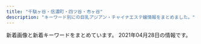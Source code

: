 ```yaml
---
title: "千駄ヶ谷・信濃町・四ツ谷・市ヶ谷"
description: "キーワード別にの巨乳アジアン・チャイナエステ嬢情報をまとめました。"
---
```


新着画像と新着キーワードをまとめています。
2021年04月28日の情報です。

<DmmAffiliateIns />
<KeywordTable
  shops={
    [
    {
        "station": "\u56db\u8c37\u4e09\u4e01\u76ee\u99c52\u756a\u53e3",
        "name": "\u30aa\u30fc\u30ed\u30e9",
        "img_links": [
            "http://l-rlx.com/girl/01.jpg",
            "http://l-rlx.com/s/uploads/03.jpg",
            "http://l-rlx.com/s/image/nav_topics.png",
            "http://l-rlx.com/images/01.jpg",
            "http://l-rlx.com/s/uploads/04.jpg",
            "http://l-rlx.com/images/index_16.jpg",
            "http://l-rlx.com/images/info.jpg",
            "http://l-rlx.com/s/uploads/05.jpg",
            "http://l-rlx.com/s/uploads/02.jpg",
            "http://l-rlx.com/images/index_07.jpg",
            "http://l-rlx.com/s/image/nav_top.png",
            "http://l-rlx.com/s/images/pc.png",
            "http://l-rlx.com/images/index_06.jpg",
            "http://l-rlx.com/s/images/slider/prev.png",
            "http://l-rlx.com/images/index_17.jpg",
            "http://l-rlx.com/s/images/iphone.png",
            "http://l-rlx.com/girl/02.jpg",
            "http://l-rlx.com/s/images/okubokomachi.jpg",
            "http://l-rlx.com/girl/04.jpg",
            "http://l-rlx.com/images/index_12.jpg",
            "http://l-rlx.com/images/index_04.jpg",
            "http://l-rlx.com/s/uploads/09.jpg",
            "http://l-rlx.com/s/image/nav_sys.png",
            "http://l-rlx.com/s/uploads/06.jpg",
            "http://l-rlx.com/images/sub_09.jpg",
            "http://l-rlx.com/girl/09.jpg",
            "http://l-rlx.com/images/index_14.jpg",
            "http://l-rlx.com/s/image/nav_manga.png",
            "http://l-rlx.com/girl/00.jpg",
            "http://l-rlx.com/s/images/top_2.jpg",
            "http://l-rlx.com/s/images/t2.jpg",
            "http://l-rlx.com/s/images/service_07.png",
            "http://l-rlx.com/images/staff_09.jpg",
            "http://l-rlx.com/s/images/slider/next.png",
            "http://l-rlx.com/s/image/nav_cast.png",
            "http://l-rlx.com/s/uploads/01.jpg",
            "http://l-rlx.com/s/images/service_03.png",
            "http://l-rlx.com/s/uploads/010.jpg",
            "http://l-rlx.com/images/03.jpg",
            "http://l-rlx.com/images/index_20.jpg",
            "http://l-rlx.com/girl/03.jpg",
            "http://l-rlx.com/s/images/slider/3.jpg",
            "http://l-rlx.com/s/images/t3.jpg",
            "http://l-rlx.com/images/index_03.jpg",
            "http://l-rlx.com/images/index_21.jpg",
            "http://l-rlx.com/s/images/t1.jpg",
            "http://l-rlx.com/images/02.jpg",
            "http://l-rlx.com/images/index_05.jpg",
            "http://l-rlx.com/girl/08.jpg",
            "http://l-rlx.com/images/rec.jpg",
            "http://l-rlx.com/s/image/nav_hotel.png",
            "http://l-rlx.com/s/images/slider/2.jpg",
            "http://l-rlx.com/images/index_01.jpg",
            "http://l-rlx.com/s/uploads/08.jpg",
            "http://l-rlx.com/images/info_09.jpg",
            "http://l-rlx.com/s/images/service_01.png",
            "http://l-rlx.com/s/images/slider/1.jpg",
            "http://l-rlx.com/images/rec_09.jpg",
            "http://l-rlx.com/s/uploads/07.jpg",
            "http://l-rlx.com/images/index_02.jpg",
            "http://l-rlx.com/girl/05.jpg",
            "http://l-rlx.com/s/images/t4.jpg",
            "http://l-rlx.com/s/images/tel.png"
        ],
        "url": "http://l-rlx.com/",
        "keywords": {
            "95": 2,
            "C": 17,
            "87": 4,
            "84": 2,
            "D": 6,
            "88": 2,
            "85": 4,
            "86": 4
        }
    },
    {
        "name": "1819\uff5e\u7d46",
        "station": "\u56db\u8c37\u4e09\u4e01\u76ee\u99c53\u756a\u51fa\u53e3",
        "url": "http://1819-kizuna.work/",
        "img_links": [
            "http://1819-kizuna.work/img/s23.jpg",
            "http://1819-kizuna.work/img/st25.jpg",
            "http://1819-kizuna.work/img/s24.jpg",
            "http://1819-kizuna.work/img/st031.jpg",
            "http://1819-kizuna.work/i/img/st24.jpg",
            "http://1819-kizuna.work/img/s30.jpg",
            "http://1819-kizuna.work/img/skr.png",
            "http://1819-kizuna.work/i/img/r1.jpg",
            "http://1819-kizuna.work/img/st31.jpg",
            "http://1819-kizuna.work/img/1F339.png",
            "http://1819-kizuna.work/img/1F60A.png",
            "http://1819-kizuna.work/img/st24.jpg",
            "http://1819-kizuna.work/i/img/s2.jpg",
            "http://1819-kizuna.work/i/img/st25.jpg",
            "http://1819-kizuna.work/img/st024.jpg",
            "http://1819-kizuna.work/i/img/st031.jpg",
            "http://1819-kizuna.work/img/botton.jpg",
            "http://1819-kizuna.work/i/img/s1.jpg",
            "http://1819-kizuna.work/img/bottom.jpg",
            "http://1819-kizuna.work/img/s31.jpg",
            "http://1819-kizuna.work/img/1F351.png",
            "http://1819-kizuna.work/img/1F33C.png",
            "http://1819-kizuna.work/img/1F353.png",
            "http://1819-kizuna.work/i/img/st31.jpg",
            "http://1819-kizuna.work/i/img/st030.jpg",
            "http://1819-kizuna.work/img/fla.jpg",
            "http://1819-kizuna.work/i/img/r3.jpg",
            "http://1819-kizuna.work/img/st30.jpg",
            "http://1819-kizuna.work/img/st23.jpg",
            "http://1819-kizuna.work/img/s25.jpg",
            "http://1819-kizuna.work/i/img/s5.jpg",
            "http://1819-kizuna.work/i/img/s6.jpg",
            "http://1819-kizuna.work/i/img/s3.jpg",
            "http://1819-kizuna.work/i/img/jk.jpg",
            "http://1819-kizuna.work/img/1F431.png",
            "http://1819-kizuna.work/img/st023.jpg",
            "http://1819-kizuna.work/i/img/st024.jpg",
            "http://1819-kizuna.work/i/img/st30.jpg",
            "http://1819-kizuna.work/img/jk.jpg",
            "http://1819-kizuna.work/i/img/st023.jpg",
            "http://1819-kizuna.work/i/img/st23.jpg",
            "http://1819-kizuna.work/img/st030.jpg",
            "http://1819-kizuna.work/i/img/skr.png",
            "http://1819-kizuna.work/img/mo.png",
            "http://1819-kizuna.work/i/img/r4.jpg",
            "http://1819-kizuna.work/i/img/s4.jpg",
            "http://1819-kizuna.work/i/img/r2.jpg"
        ],
        "keywords": {
            "84": 2,
            "C": 12,
            "85": 4,
            "D": 5,
            "86": 2
        }
    },
    {
        "station": "\u56db\u8c37\u4e09\u4e01\u76ee\u99c52\u756a\u51fa\u53e3",
        "img_links": [],
        "keywords": {},
        "name": "\u5149\u540d",
        "url": "http://aqua.jpn.cm/"
    },
    {
        "station": "JR\u56db\u30c4\u8c37\u99c5\u8d64\u5742\u53e3",
        "keywords": {
            "C": 14
        },
        "url": "http://e-yotsuya.net/",
        "name": "\u30b9\u30de\u30a4\u30eb",
        "img_links": [
            "http://e-yotsuya.net/images/mobile.png",
            "http://e-yotsuya.net/images/g1.jpg",
            "http://e-yotsuya.net/images/news-tit1.jpg",
            "http://e-yotsuya.net/images/top.jpg",
            "http://e-yotsuya.net/images/tite-staff1.jpg",
            "http://e-yotsuya.net/images/top2.png",
            "http://e-yotsuya.net/images/baner.jpg",
            "http://e-yotsuya.net/images/g4.jpg",
            "http://e-yotsuya.net/images/g2.jpg",
            "http://e-yotsuya.net/images/tite-staff.jpg",
            "http://e-yotsuya.net/images/g6.jpg",
            "http://e-yotsuya.net/images/room.jpg",
            "http://e-yotsuya.net/images/g9.jpg",
            "http://e-yotsuya.net/images/baner2.jpg",
            "http://e-yotsuya.net/images/g7.jpg",
            "http://e-yotsuya.net/images/news-tit.png",
            "http://e-yotsuya.net/images/g3.jpg",
            "http://e-yotsuya.net/images/g5.jpg",
            "http://e-yotsuya.net/images/g8.jpg"
        ]
    },
    {
        "keywords": {},
        "img_links": [
            "http://lakulaku.info/images/staff/5-4.jpg",
            "http://lakulaku.info/images/staff/5-2.jpg",
            "http://lakulaku.info/images/staff/mari.jpg",
            "http://lakulaku.info/img/5-5.jpg",
            "http://lakulaku.info/img/5-4.jpg",
            "http://lakulaku.info/images/staff/s06.jpg",
            "http://lakulaku.info/images/staff/ai.jpg",
            "http://lakulaku.info/swf/baner.jpg",
            "http://lakulaku.info/images/titestaff.png",
            "http://lakulaku.info/images/staff/5-5.jpg",
            "http://lakulaku.info/img/s06.jpg",
            "http://lakulaku.info/images/staff/momo.jpg",
            "http://lakulaku.info/images/staff/5-3.jpg",
            "http://lakulaku.info/img/5-3.jpg",
            "http://lakulaku.info/images/staff/ai-a.jpg",
            "http://lakulaku.info/images/staff/yumi.jpg",
            "http://lakulaku.info/images/staff/rina.jpg",
            "http://lakulaku.info/images/top.jpg",
            "http://lakulaku.info/img/5-2.jpg",
            "http://lakulaku.info/images/newtit.png",
            "http://lakulaku.info/img/rina.jpg",
            "http://lakulaku.info/images/staff/sizuka.jpg",
            "http://lakulaku.info/images/mobile.png",
            "http://lakulaku.info/img/5-1.jpg",
            "http://lakulaku.info/images/staff/5-1.jpg",
            "http://lakulaku.info/images/staff/nena.jpg"
        ],
        "station": "\u56db\u8c37\u4e09\u4e01\u76ee\u99c52\u756a",
        "name": "\u767e\u5408",
        "url": "http://lakulaku.info/"
    },
    {
        "name": "Moon",
        "station": "\u9eb9\u753a\u99c51\u756a\u51fa\u53e3",
        "url": "http://xn--vckg5a9gug.in.net/",
        "img_links": [
            "http://xn--vckg5a9gug.in.net/images/top.jpg",
            "http://xn--vckg5a9gug.in.net/images/tit4.jpg",
            "http://xn--vckg5a9gug.in.net/images/tit2.jpg",
            "http://xn--vckg5a9gug.in.net/images/cg01.jpg",
            "http://xn--vckg5a9gug.in.net/images/cg04.jpg",
            "http://xn--vckg5a9gug.in.net/images/sys.jpg",
            "http://xn--vckg5a9gug.in.net/images/fbt.jpg",
            "http://xn--vckg5a9gug.in.net/images/cg02.jpg",
            "http://xn--vckg5a9gug.in.net/images/tit1.jpg",
            "http://xn--vckg5a9gug.in.net/images/fla.jpg",
            "http://xn--vckg5a9gug.in.net/images/tit5.jpg",
            "http://xn--vckg5a9gug.in.net/link/menlog.jpg",
            "http://xn--vckg5a9gug.in.net/images/no.png",
            "http://xn--vckg5a9gug.in.net/images/cg03.jpg",
            "http://xn--vckg5a9gug.in.net/images/tit3.jpg",
            "http://xn--vckg5a9gug.in.net/images/fbf.jpg"
        ],
        "keywords": {
            "D": 4,
            "86": 3,
            "85": 1
        }
    },
    {
        "name": "\u305f\u3093\u307d\u307d",
        "keywords": {
            "D": 40,
            "86": 12,
            "87": 4,
            "84": 4,
            "E": 4,
            "85": 24,
            "C": 20
        },
        "station": "\u56db\u8c37\u4e09\u4e01\u76ee\u99c52\u756a",
        "url": "https://tanpopo.tyo.cm/",
        "img_links": [
            "https://tanpopo.tyo.cm/images/img_teaser.jpg",
            "https://tanpopo.tyo.cm/photos/sites/43/2021/03/2021032601572927.jpg",
            "https://tanpopo.tyo.cm/images/pagetop.png",
            "https://tanpopo.tyo.cm/images/service3.jpg",
            "https://tanpopo.tyo.cm/photos/sites/43/2021/03/202103260157281.jpg",
            "https://tanpopo.tyo.cm/photos/sites/43/2021/03/2021032601573011.jpg",
            "https://tanpopo.tyo.cm/photos/sites/43/2021/04/2021041907343346.jpg",
            "https://tanpopo.tyo.cm/photos/sites/43/2021/03/2021031408034382.jpg",
            "https://tanpopo.tyo.cm/photos/sites/43/2021/04/2021042009410236.jpg",
            "https://tanpopo.tyo.cm/photos/sites/43/2021/04/2021042009410397.jpg",
            "https://tanpopo.tyo.cm/photos/sites/43/2021/03/2021031408034196.jpg",
            "https://tanpopo.tyo.cm/photos/sites/43/2021/04/2021041102041585.jpg",
            "https://tanpopo.tyo.cm/photos/sites/43/2021/04/2021042009410434.jpg",
            "https://tanpopo.tyo.cm/photos/sites/43/2021/04/2021041102041776.jpg",
            "https://tanpopo.tyo.cm/photos/sites/43/2021/04/2021042009410355.jpg",
            "https://tanpopo.tyo.cm/images/sp_img_teaser.jpg",
            "https://tanpopo.tyo.cm/photos/sites/43/2021/04/2021041907342674.jpg",
            "https://tanpopo.tyo.cm/images/service1.jpg",
            "https://tanpopo.tyo.cm/photos/sites/43/2021/04/2021041102041811.jpg",
            "https://tanpopo.tyo.cm/images/service4.jpg",
            "https://tanpopo.tyo.cm/images/sp_mainimg.jpg",
            "https://tanpopo.tyo.cm/images/mainimg.jpg",
            "https://tanpopo.tyo.cm/photos/sites/43/2021/03/2021032601572729.jpg",
            "https://tanpopo.tyo.cm/photos/sites/43/2021/03/2021031408034299.jpg",
            "https://tanpopo.tyo.cm/photos/sites/43/2021/03/2021031408034074.jpg",
            "https://tanpopo.tyo.cm/images/service2.jpg",
            "https://tanpopo.tyo.cm/photos/sites/43/2021/04/2021041102041633.jpg"
        ]
    },
    {
        "station": "\u56db\u8c37\u4e09\u4e01\u76ee\u99c53\u756a\u53e3",
        "url": "http://www.bara.relaxjp.info/",
        "keywords": {
            "87": 6,
            "D": 8,
            "86": 2,
            "C": 12
        },
        "img_links": [
            "http://www.bara.relaxjp.info/files/001.jpg",
            "http://www.bara.relaxjp.info/img/ttl_info.png",
            "http://www.bara.relaxjp.info/img/tel.png",
            "http://www.bara.relaxjp.info/img/goback.jpg",
            "http://www.bara.relaxjp.info/files/003-02.jpg",
            "http://www.bara.relaxjp.info/files/005.jpg",
            "http://www.bara.relaxjp.info/files/001-02.jpg",
            "http://www.bara.relaxjp.info/files/005-02.jpg",
            "http://www.bara.relaxjp.info/img/ttl_news.png",
            "http://www.bara.relaxjp.info/files/002.jpg",
            "http://www.bara.relaxjp.info/files/002-02.jpg",
            "http://www.bara.relaxjp.info/images/slider/3.jpg",
            "http://www.bara.relaxjp.info/img/pickup.jpg",
            "http://www.bara.relaxjp.info/images/slider/2.jpg",
            "http://www.bara.relaxjp.info/img/ttl_therapist_top.png",
            "http://www.bara.relaxjp.info/img/btn_side_mobile.jpg",
            "http://www.bara.relaxjp.info/files/003.jpg",
            "http://www.bara.relaxjp.info/images/slider/1.jpg"
        ],
        "name": "\u8594\u8587"
    },
    {
        "keywords": {
            "\u30bb\u30af\u30b7\u30fc": 2,
            "C": 20,
            "D": 16,
            "E": 3
        },
        "img_links": [
            "https://juno-esthe.tokyo/wp-content/uploads/2021/02/78621tiramisu.jpg",
            "https://juno-esthe.tokyo/wp-content/uploads/2021/04/8971tiramisu.jpg",
            "https://juno-esthe.tokyo/wp-content/uploads/2021/02/8estrdyfugi.jpg",
            "https://juno-esthe.tokyo/wp-content/uploads/2021/02/3121tiramisu.jpg",
            "https://juno-esthe.tokyo/wp-content/themes/este/img/tel_footer.png",
            "https://juno-esthe.tokyo/wp-content/themes/este/img/top-img05.png",
            "https://juno-esthe.tokyo/wp-content/themes/este/img/1.jpg",
            "https://juno-esthe.tokyo/wp-content/themes/este/img/top-img03.png",
            "https://juno-esthe.tokyo/wp-content/themes/este/img/top-img02.png",
            "https://juno-esthe.tokyo/wp-content/uploads/2021/03/31tiramisu.jpg",
            "https://juno-esthe.tokyo/wp-content/uploads/2021/02/567tiramisu.jpg",
            "https://juno-esthe.tokyo/wp-content/themes/este/img/2.jpg",
            "https://juno-esthe.tokyo/wp-content/themes/este/img/top-img01.png",
            "https://juno-esthe.tokyo/wp-content/themes/este/img/call.png",
            "https://juno-esthe.tokyo/wp-content/themes/este/img/tel_header.png",
            "https://juno-esthe.tokyo/wp-content/uploads/2021/03/4567tiramisu.jpg",
            "https://juno-esthe.tokyo/wp-content/uploads/2021/02/12345678tiramisu.jpg",
            "https://juno-esthe.tokyo/wp-content/themes/este/img/top-img04.png",
            "https://juno-esthe.tokyo/wp-content/themes/este/img/4.jpg",
            "https://juno-esthe.tokyo/wp-content/uploads/2021/04/89762517tiramisu.jpg",
            "https://juno-esthe.tokyo/wp-content/themes/este/img/3.jpg",
            "https://juno-esthe.tokyo/wp-content/uploads/2021/02/1tiramisu-1.jpg",
            "https://juno-esthe.tokyo/wp-content/uploads/2021/02/90876satiramisu.jpg",
            "https://juno-esthe.tokyo/wp-content/uploads/2021/04/87612tiramisu.jpg",
            "https://juno-esthe.tokyo/wp-content/uploads/2021/02/3456utiramisu.jpg"
        ],
        "station": "\u56db\u30c4\u8c37\u99c52\u756a\u53e3",
        "name": "\u30c6\u30a3\u30e9\u30df\u30b9",
        "url": "https://juno-esthe.tokyo/"
    },
    {
        "name": "ROSA",
        "url": "http://e-rosa.net/",
        "img_links": [
            "http://e-rosa.net/images/access3.jpg",
            "http://e-rosa.net/images/mimi.jpg",
            "http://e-rosa.net/images/tite-magazine.png",
            "http://e-rosa.net/images/sejutu6.jpg",
            "http://e-rosa.net/images/te3.jpg",
            "http://e-rosa.net/images/girlx_top.png",
            "http://e-rosa.net/images/001.jpg",
            "http://e-rosa.net/images/ayaka.jpg",
            "http://e-rosa.net/images/g13.jpg",
            "http://e-rosa.net/images/tite-link.png",
            "http://e-rosa.net/images/news_bottom.jpg",
            "http://e-rosa.net/images/right_top.png",
            "http://e-rosa.net/images/004.jpg",
            "http://e-rosa.net/images/girl_03.png",
            "http://e-rosa.net/images/002.jpg",
            "http://e-rosa.net/images/aya2.jpg",
            "http://e-rosa.net/images/te1.jpg",
            "http://e-rosa.net/images/right_bottom.png",
            "http://e-rosa.net/images/girl_01.png",
            "http://e-rosa.net/images/te2.jpg",
            "http://e-rosa.net/images/yuri.jpg",
            "http://e-rosa.net/images/tite-staff.png",
            "http://e-rosa.net/images/rina1.jpg",
            "http://e-rosa.net/images/nei_01.png",
            "http://e-rosa.net/images/003.jpg",
            "http://e-rosa.net/images/meyi2.jpg",
            "http://e-rosa.net/images/006.jpg",
            "http://e-rosa.net/images/haruka.jpg",
            "http://e-rosa.net/images/gg1.png",
            "http://e-rosa.net/images/rina0.jpg",
            "http://e-rosa.net/images/yuyi.jpg",
            "http://e-rosa.net/images/sejutu1.jpg",
            "http://e-rosa.net/images/girl_top.png",
            "http://e-rosa.net/images/meyi1.jpg",
            "http://e-rosa.net/images/rina2.jpg",
            "http://e-rosa.net/images/ha.jpg",
            "http://e-rosa.net/images/yuyu.jpg",
            "http://e-rosa.net/images/mio.jpg",
            "http://e-rosa.net/images/news_top.jpg",
            "http://e-rosa.net/images/g1.jpg",
            "http://e-rosa.net/images/risa.jpg",
            "http://e-rosa.net/images/rimi.jpg",
            "http://e-rosa.net/images/pagetop.png",
            "http://e-rosa.net/images/misa1.jpg",
            "http://e-rosa.net/images/ddd.jpg",
            "http://e-rosa.net/images/noimage.jpg",
            "http://e-rosa.net/images/nei_03.png",
            "http://e-rosa.net/images/005.jpg",
            "http://e-rosa.net/images/sejutu5.jpg",
            "http://e-rosa.net/images/aya1.jpg",
            "http://e-rosa.net/images/yuna.jpg",
            "http://e-rosa.net/images/grande.jpg",
            "http://e-rosa.net/images/k1.jpg",
            "http://e-rosa.net/images/009.jpg",
            "http://e-rosa.net/images/sejutu2.jpg"
        ],
        "keywords": {},
        "station": "\u56db\u8c37\u4e09\u4e01\u76ee\u99c52\u756a"
    }
]
}
/>
<DmmAffiliateScript />
